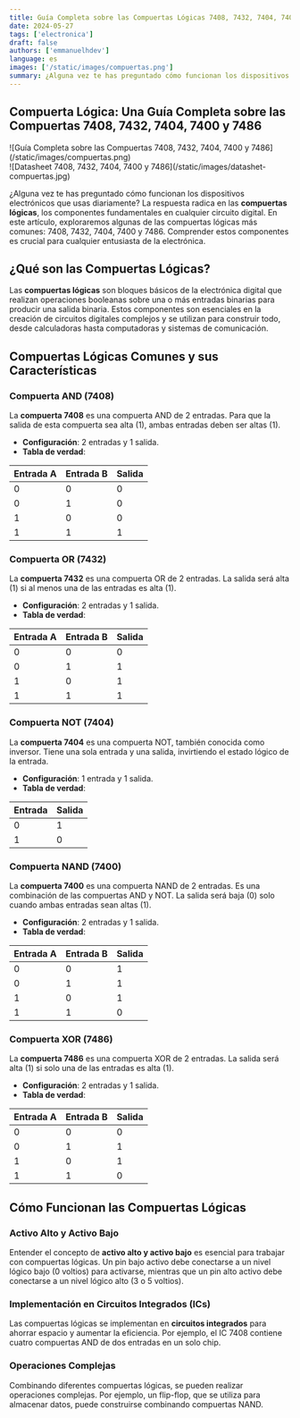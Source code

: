 ```yaml
---
title: Guía Completa sobre las Compuertas Lógicas 7408, 7432, 7404, 7400 y 7486
date: 2024-05-27
tags: ['electronica']
draft: false
authors: ['emmanuelhdev']
language: es
images: ['/static/images/compuertas.png']
summary: ¿Alguna vez te has preguntado cómo funcionan los dispositivos electrónicos que usas todos los días? La respuesta está en las compuertas lógicas.
---
```


## Compuerta Lógica: Una Guía Completa sobre las Compuertas 7408, 7432, 7404, 7400 y 7486

<div className="flex flex-col md:flex-row gap-4">
  <div>
    ![Guía Completa sobre las Compuertas 7408, 7432, 7404, 7400 y 7486](/static/images/compuertas.png)
  </div>
  <div>
    ![Datasheet 7408, 7432, 7404, 7400 y 7486](/static/images/datashet-compuertas.jpg)
  </div>
</div>

¿Alguna vez te has preguntado cómo funcionan los dispositivos electrónicos que usas diariamente? La respuesta radica en las **compuertas lógicas**, los componentes fundamentales en cualquier circuito digital. En este artículo, exploraremos algunas de las compuertas lógicas más comunes: 7408, 7432, 7404, 7400 y 7486. Comprender estos componentes es crucial para cualquier entusiasta de la electrónica.

## ¿Qué son las Compuertas Lógicas?

Las **compuertas lógicas** son bloques básicos de la electrónica digital que realizan operaciones booleanas sobre una o más entradas binarias para producir una salida binaria. Estos componentes son esenciales en la creación de circuitos digitales complejos y se utilizan para construir todo, desde calculadoras hasta computadoras y sistemas de comunicación.

## Compuertas Lógicas Comunes y sus Características

### Compuerta AND (7408)

La **compuerta 7408** es una compuerta AND de 2 entradas. Para que la salida de esta compuerta sea alta (1), ambas entradas deben ser altas (1).

- **Configuración**: 2 entradas y 1 salida.
- **Tabla de verdad**:

| Entrada A | Entrada B | Salida |
| --------- | --------- | ------ |
| 0         | 0         | 0      |
| 0         | 1         | 0      |
| 1         | 0         | 0      |
| 1         | 1         | 1      |

### Compuerta OR (7432)

La **compuerta 7432** es una compuerta OR de 2 entradas. La salida será alta (1) si al menos una de las entradas es alta (1).

- **Configuración**: 2 entradas y 1 salida.
- **Tabla de verdad**:

| Entrada A | Entrada B | Salida |
| --------- | --------- | ------ |
| 0         | 0         | 0      |
| 0         | 1         | 1      |
| 1         | 0         | 1      |
| 1         | 1         | 1      |

### Compuerta NOT (7404)

La **compuerta 7404** es una compuerta NOT, también conocida como inversor. Tiene una sola entrada y una salida, invirtiendo el estado lógico de la entrada.

- **Configuración**: 1 entrada y 1 salida.
- **Tabla de verdad**:

| Entrada | Salida |
| ------- | ------ |
| 0       | 1      |
| 1       | 0      |

### Compuerta NAND (7400)

La **compuerta 7400** es una compuerta NAND de 2 entradas. Es una combinación de las compuertas AND y NOT. La salida será baja (0) solo cuando ambas entradas sean altas (1).

- **Configuración**: 2 entradas y 1 salida.
- **Tabla de verdad**:

| Entrada A | Entrada B | Salida |
| --------- | --------- | ------ |
| 0         | 0         | 1      |
| 0         | 1         | 1      |
| 1         | 0         | 1      |
| 1         | 1         | 0      |

### Compuerta XOR (7486)

La **compuerta 7486** es una compuerta XOR de 2 entradas. La salida será alta (1) si solo una de las entradas es alta (1).

- **Configuración**: 2 entradas y 1 salida.
- **Tabla de verdad**:

| Entrada A | Entrada B | Salida |
| --------- | --------- | ------ |
| 0         | 0         | 0      |
| 0         | 1         | 1      |
| 1         | 0         | 1      |
| 1         | 1         | 0      |

## Cómo Funcionan las Compuertas Lógicas

### Activo Alto y Activo Bajo

Entender el concepto de **activo alto y activo bajo** es esencial para trabajar con compuertas lógicas. Un pin bajo activo debe conectarse a un nivel lógico bajo (0 voltios) para activarse, mientras que un pin alto activo debe conectarse a un nivel lógico alto (3 o 5 voltios).

### Implementación en Circuitos Integrados (ICs)

Las compuertas lógicas se implementan en **circuitos integrados** para ahorrar espacio y aumentar la eficiencia. Por ejemplo, el IC 7408 contiene cuatro compuertas AND de dos entradas en un solo chip.

### Operaciones Complejas

Combinando diferentes compuertas lógicas, se pueden realizar operaciones complejas. Por ejemplo, un flip-flop, que se utiliza para almacenar datos, puede construirse combinando compuertas NAND.
